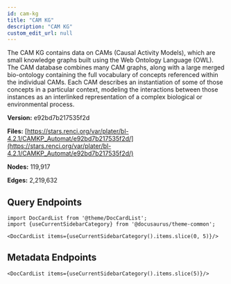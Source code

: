 ```yaml
---
id: cam-kg
title: "CAM KG"
description: "CAM KG"
custom_edit_url: null
---
```





The CAM KG contains data on CAMs (Causal Activity Models), which are small knowledge graphs built using the Web Ontology Language (OWL). The CAM database combines many CAM graphs, along with a large merged bio-ontology containing the full vocabulary of concepts referenced within the individual CAMs. Each CAM describes an instantiation of some of those concepts in a particular context, modeling the interactions between those instances as an interlinked representation of a complex biological or environmental process.

**Version:** e92bd7b217535f2d



**Files:** [https://stars.renci.org/var/plater/bl-4.2.1/CAMKP_Automat/e92bd7b217535f2d/](https://stars.renci.org/var/plater/bl-4.2.1/CAMKP_Automat/e92bd7b217535f2d/)

**Nodes:** 119,917

**Edges:** 2,219,632






## Query Endpoints
```mdx-code-block
import DocCardList from '@theme/DocCardList';
import {useCurrentSidebarCategory} from '@docusaurus/theme-common';

<DocCardList items={useCurrentSidebarCategory().items.slice(0, 5)}/>
```

## Metadata Endpoints    
```mdx-code-block
<DocCardList items={useCurrentSidebarCategory().items.slice(5)}/>
```
      